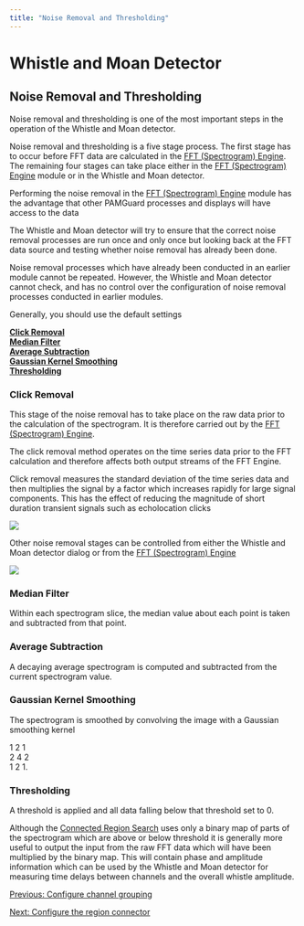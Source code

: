 ```yaml
---
title: "Noise Removal and Thresholding"
---
```

Whistle and Moan Detector
=========================

Noise Removal and Thresholding
------------------------------

Noise removal and thresholding is one of the most important steps in the operation of the Whistle and Moan detector.

Noise removal and thresholding is a five stage process. The first stage has to occur before FFT data are calculated in the [FFT (Spectrogram) Engine](../../../sound_processing/fftManagerHelp/docs/FFTEngine_Overview.html). The remaining four stages can take place either in the [FFT (Spectrogram) Engine](../../../sound_processing/fftManagerHelp/docs/FFTEngine_Overview.html) module or in the Whistle and Moan detector.

Performing the noise removal in the [FFT (Spectrogram) Engine](../../../sound_processing/fftManagerHelp/docs/FFTEngine_Overview.html) module has the advantage that other PAMGuard processes and displays will have access to the data

The Whistle and Moan detector will try to ensure that the correct noise removal processes are run once and only once but looking back at the FFT data source and testing whether noise removal has already been done.

Noise removal processes which have already been conducted in an earlier module cannot be repeated. However, the Whistle and Moan detector cannot check, and has no control over the configuration of noise removal processes conducted in earlier modules.

Generally, you should use the default settings

  

**[Click Removal](#clickremoval)  
[Median Filter](#medianfilter)  
[Average Subtraction](#averagesubtraction)  
[Gaussian Kernel Smoothing](#kernelsmoothing)  
[Thresholding](#thresholding)** 

  

### Click Removal

This stage of the noise removal has to take place on the raw data prior to the calculation of the spectrogram. It is therefore carried out by the [FFT (Spectrogram) Engine](../../../sound_processing/fftManagerHelp/docs/FFTEngine_Overview.html).

The click removal method operates on the time series data prior to the FFT calculation and therefore affects both output streams of the FFT Engine.

Click removal measures the standard deviation of the time series data and then multiplies the signal by a factor which increases rapidly for large signal components. This has the effect of reducing the magnitude of short duration transient signals such as echolocation clicks

  

![](images/fftClickRemoval.png)

  

Other noise removal stages can be controlled from either the Whistle and Moan detector dialog or from the [FFT (Spectrogram) Engine](../../../sound_processing/fftManagerHelp/docs/FFTEngine_Overview.html)

  

![](images/noiseRemoval.png)

  

### Median Filter

Within each spectrogram slice, the median value about each point is taken and subtracted from that point.

### Average Subtraction

A decaying average spectrogram is computed and subtracted from the current spectrogram value.

### Gaussian Kernel Smoothing

The spectrogram is smoothed by convolving the image with a Gaussian smoothing kernel

1 2 1  
2 4 2  
1 2 1.

### Thresholding

A threshold is applied and all data falling below that threshold set to 0.

Although the [Connected Region Search](whistleMoan_ConfigConnect.html) uses only a binary map of parts of the spectrogram which are above or below threshold it is generally more useful to output the input from the raw FFT data which will have been multiplied by the binary map. This will contain phase and amplitude information which can be used by the Whistle and Moan detector for measuring time delays between channels and the overall whistle amplitude.

  

[Previous: Configure channel grouping](whistleMoan_ConfigGrouping.html)

[Next: Configure the region connector](whistleMoan_ConfigConnect.html)
